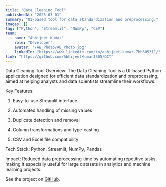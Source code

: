 ```yaml
---
title: "Data Cleaning Tool"
publishedAt: "2025-03-01"
summary: "UI-based tool for data standardization and preprocessing."
images: []
tag: ["Python", "Streamlit", "NumPy", "CSV"]
team:
  - name: "Abhijeet Kumar"
    role: "Developer"
    avatar: "/AB_Photo/AB_Photo.jpg"
    linkedIn: "https://www.linkedin.com/in/abhijeet-kumar-7bb605311/"
link: "https://github.com/AbhijeetKumar1505/DCT"
---
```


Data Cleaning Tool
Overview:
The Data Cleaning Tool is a UI-based Python application designed for efficient data standardization and preprocessing, aimed at helping analysts and data scientists streamline their workflows.

Key Features:

1. Easy-to-use Streamlit interface

2. Automated handling of missing values

3. Duplicate detection and removal

4. Column transformations and type casting

5. CSV and Excel file compatibility

Tech Stack:
Python, Streamlit, NumPy, Pandas

Impact:
Reduced data preprocessing time by automating repetitive tasks, making it especially useful for large datasets in analytics and machine learning projects.

See the project on [GitHub](https://github.com/AbhijeetKumar1505/DCT). 